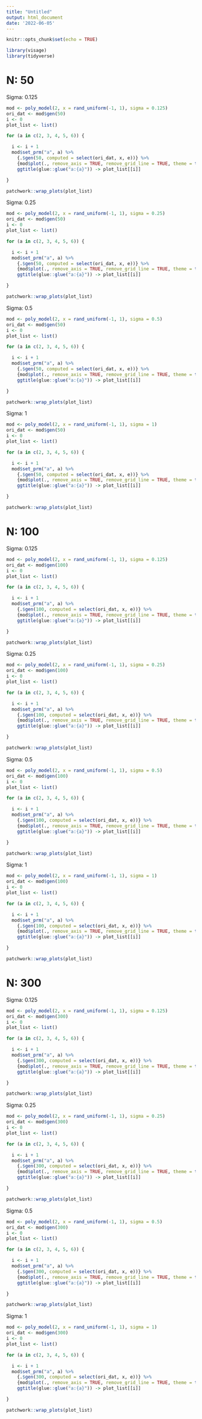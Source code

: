 ```yaml
---
title: "Untitled"
output: html_document
date: '2022-06-05'
---
```


```r
knitr::opts_chunk$set(echo = TRUE)
```

```r
library(visage)
library(tidyverse)
```

# N: 50

Sigma: 0.125

```r
mod <- poly_model(2, x = rand_uniform(-1, 1), sigma = 0.125)
ori_dat <- mod$gen(50)
i <- 0
plot_list <- list()

for (a in c(2, 3, 4, 5, 6)) {

  i <- i + 1
  mod$set_prm("a", a) %>%
    {.$gen(50, computed = select(ori_dat, x, e))} %>%
    {mod$plot(., remove_axis = TRUE, remove_grid_line = TRUE, theme = theme_light())} +
    ggtitle(glue::glue("a:{a}")) -> plot_list[[i]]

} 

patchwork::wrap_plots(plot_list)
```

Sigma: 0.25

```r
mod <- poly_model(2, x = rand_uniform(-1, 1), sigma = 0.25)
ori_dat <- mod$gen(50)
i <- 0
plot_list <- list()

for (a in c(2, 3, 4, 5, 6)) {

  i <- i + 1
  mod$set_prm("a", a) %>%
    {.$gen(50, computed = select(ori_dat, x, e))} %>%
    {mod$plot(., remove_axis = TRUE, remove_grid_line = TRUE, theme = theme_light())} +
    ggtitle(glue::glue("a:{a}")) -> plot_list[[i]]

} 

patchwork::wrap_plots(plot_list)
```

Sigma: 0.5

```r
mod <- poly_model(2, x = rand_uniform(-1, 1), sigma = 0.5)
ori_dat <- mod$gen(50)
i <- 0
plot_list <- list()

for (a in c(2, 3, 4, 5, 6)) {

  i <- i + 1
  mod$set_prm("a", a) %>%
    {.$gen(50, computed = select(ori_dat, x, e))} %>%
    {mod$plot(., remove_axis = TRUE, remove_grid_line = TRUE, theme = theme_light())} +
    ggtitle(glue::glue("a:{a}")) -> plot_list[[i]]

} 

patchwork::wrap_plots(plot_list)
```

Sigma: 1

```r
mod <- poly_model(2, x = rand_uniform(-1, 1), sigma = 1)
ori_dat <- mod$gen(50)
i <- 0
plot_list <- list()

for (a in c(2, 3, 4, 5, 6)) {

  i <- i + 1
  mod$set_prm("a", a) %>%
    {.$gen(50, computed = select(ori_dat, x, e))} %>%
    {mod$plot(., remove_axis = TRUE, remove_grid_line = TRUE, theme = theme_light())} +
    ggtitle(glue::glue("a:{a}")) -> plot_list[[i]]

} 

patchwork::wrap_plots(plot_list)
```

# N: 100

Sigma: 0.125

```r
mod <- poly_model(2, x = rand_uniform(-1, 1), sigma = 0.125)
ori_dat <- mod$gen(100)
i <- 0
plot_list <- list()

for (a in c(2, 3, 4, 5, 6)) {

  i <- i + 1
  mod$set_prm("a", a) %>%
    {.$gen(100, computed = select(ori_dat, x, e))} %>%
    {mod$plot(., remove_axis = TRUE, remove_grid_line = TRUE, theme = theme_light())} +
    ggtitle(glue::glue("a:{a}")) -> plot_list[[i]]

} 

patchwork::wrap_plots(plot_list)
```

Sigma: 0.25

```r
mod <- poly_model(2, x = rand_uniform(-1, 1), sigma = 0.25)
ori_dat <- mod$gen(100)
i <- 0
plot_list <- list()

for (a in c(2, 3, 4, 5, 6)) {

  i <- i + 1
  mod$set_prm("a", a) %>%
    {.$gen(100, computed = select(ori_dat, x, e))} %>%
    {mod$plot(., remove_axis = TRUE, remove_grid_line = TRUE, theme = theme_light())} +
    ggtitle(glue::glue("a:{a}")) -> plot_list[[i]]

} 

patchwork::wrap_plots(plot_list)
```

Sigma: 0.5

```r
mod <- poly_model(2, x = rand_uniform(-1, 1), sigma = 0.5)
ori_dat <- mod$gen(100)
i <- 0
plot_list <- list()

for (a in c(2, 3, 4, 5, 6)) {

  i <- i + 1
  mod$set_prm("a", a) %>%
    {.$gen(100, computed = select(ori_dat, x, e))} %>%
    {mod$plot(., remove_axis = TRUE, remove_grid_line = TRUE, theme = theme_light())} +
    ggtitle(glue::glue("a:{a}")) -> plot_list[[i]]

} 

patchwork::wrap_plots(plot_list)
```

Sigma: 1

```r
mod <- poly_model(2, x = rand_uniform(-1, 1), sigma = 1)
ori_dat <- mod$gen(100)
i <- 0
plot_list <- list()

for (a in c(2, 3, 4, 5, 6)) {

  i <- i + 1
  mod$set_prm("a", a) %>%
    {.$gen(100, computed = select(ori_dat, x, e))} %>%
    {mod$plot(., remove_axis = TRUE, remove_grid_line = TRUE, theme = theme_light())} +
    ggtitle(glue::glue("a:{a}")) -> plot_list[[i]]

} 

patchwork::wrap_plots(plot_list)
```

# N: 300

Sigma: 0.125

```r
mod <- poly_model(2, x = rand_uniform(-1, 1), sigma = 0.125)
ori_dat <- mod$gen(300)
i <- 0
plot_list <- list()

for (a in c(2, 3, 4, 5, 6)) {

  i <- i + 1
  mod$set_prm("a", a) %>%
    {.$gen(300, computed = select(ori_dat, x, e))} %>%
    {mod$plot(., remove_axis = TRUE, remove_grid_line = TRUE, theme = theme_light())} +
    ggtitle(glue::glue("a:{a}")) -> plot_list[[i]]

} 

patchwork::wrap_plots(plot_list)
```

Sigma: 0.25

```r
mod <- poly_model(2, x = rand_uniform(-1, 1), sigma = 0.25)
ori_dat <- mod$gen(300)
i <- 0
plot_list <- list()

for (a in c(2, 3, 4, 5, 6)) {

  i <- i + 1
  mod$set_prm("a", a) %>%
    {.$gen(300, computed = select(ori_dat, x, e))} %>%
    {mod$plot(., remove_axis = TRUE, remove_grid_line = TRUE, theme = theme_light())} +
    ggtitle(glue::glue("a:{a}")) -> plot_list[[i]]

} 

patchwork::wrap_plots(plot_list)
```

Sigma: 0.5

```r
mod <- poly_model(2, x = rand_uniform(-1, 1), sigma = 0.5)
ori_dat <- mod$gen(300)
i <- 0
plot_list <- list()

for (a in c(2, 3, 4, 5, 6)) {

  i <- i + 1
  mod$set_prm("a", a) %>%
    {.$gen(300, computed = select(ori_dat, x, e))} %>%
    {mod$plot(., remove_axis = TRUE, remove_grid_line = TRUE, theme = theme_light())} +
    ggtitle(glue::glue("a:{a}")) -> plot_list[[i]]

} 

patchwork::wrap_plots(plot_list)
```

Sigma: 1

```r
mod <- poly_model(2, x = rand_uniform(-1, 1), sigma = 1)
ori_dat <- mod$gen(300)
i <- 0
plot_list <- list()

for (a in c(2, 3, 4, 5, 6)) {

  i <- i + 1
  mod$set_prm("a", a) %>%
    {.$gen(300, computed = select(ori_dat, x, e))} %>%
    {mod$plot(., remove_axis = TRUE, remove_grid_line = TRUE, theme = theme_light())} +
    ggtitle(glue::glue("a:{a}")) -> plot_list[[i]]

} 

patchwork::wrap_plots(plot_list)
```
